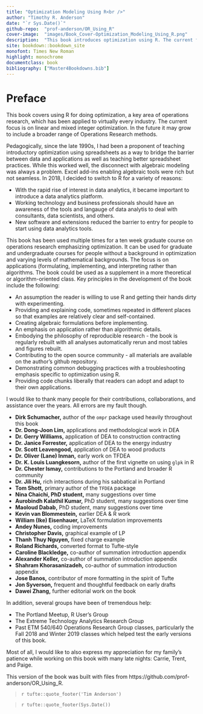 ```yaml
---
title: "Optimization Modeling Using R<br />"
author: "Timothy R. Anderson"
date: "`r Sys.Date()`"
github-repo:  "prof-anderson/OR_Using_R"
cover-image:  "images/Book_Cover-Optimization_Modeling_Using_R.png"
description:  "This book introduces optimization using R. The current focus is on linear and mixed integer programming but may expand in the future.  It does not presume R fluency and teaches some R along the way but does not aim to fully teach R."  
site: bookdown::bookdown_site
monofont: Times New Roman
highlight: monochrome
documentclass: book
bibliography: ["Master4Bookdowns.bib"]
---
```

# Preface {-}

This book covers using R for doing optimization, a key area of operations research, which has been applied to virtually every industry. The current focus is on linear and mixed integer optimization. In the future it may grow to include a broader range of Operations Research methods. \vspace{12pt}

Pedagogically, since the late 1990s, I had been a proponent of teaching introductory optimization using spreadsheets as a way to bridge the barrier between data and applications as well as teaching better spreadsheet practices.  While this worked well, the disconnect with algebraic modeling was always a problem.  Excel add-ins enabling algebraic tools were rich but not seamless.  In 2018, I decided to switch to R for a variety of reasons:

* With the rapid rise of interest in data analytics, it became important to introduce a data analytics platform.
* Working technology and business professionals should have an awareness of the tools and langauge of data analytis to deal with consultants, data scientists, and others.
* New software and extensions reduced the barrier to entry for people to start using data analytics tools.

This book has been used multiple times for a ten week graduate course on operations research emphasizing optimization.  It can be used for graduate and undergraduate courses for people without a background in optimization and varying levels of mathematical backgrounds. The focus is on applications (formulating, implementing, and interpreting rather than algorithms.  The book could be used as a supplement in a more theoretical or algorithm-oriented class. Key principles in the development of the book include the following:

* An assumption the reader is willing to use R and getting their hands dirty with experimenting.
* Providing and explaining code, sometimes repeated in different places so that examples are relatively clear and self-contained.
* Creating algebraic formulations before implementing.
* An emphasis on application rather than algorithmic details.
* Embodying the philosophy of reproducible research - the book is regularly rebuilt with all analyses automatically rerun and most tables and figures rebuilt.
* Contributing to the open source community - all materials are available on the author's github repository.
* Demonstrating common debugging practices with a troubleshooting emphasis specific to optimization using R.  
* Providing code chunks liberally that readers can adopt and adapt to their own applications.

\vspace{12pt}

I would like to thank many people for their contributions, collaborations, and assistance over the years. All errors are my fault though.  

* **Dirk Schumacher,** author of the `ompr` package used heavily throughout this book
* **Dr. Dong-Joon Lim,** applications and methodological work in DEA
* **Dr. Gerry Williams,** application of DEA to construction contracting
* **Dr. Janice Forrester,** application of DEA to the energy industry
* **Dr. Scott Leavengood,** application of DEA to wood products
* **Dr. Oliver (Lane) Inman,** early work on TFDEA
* **Dr. K. Louis Luangkesorn,** author of the first vignette on using `glpk` in R
* **Dr. Chester Ismay,** contributions to the Portland and broader R community
* **Dr. Jili Hu,** rich interactions during his sabbatical in Portland
* **Tom Shott,** primary author of the `TFDEA` package
* **Nina Chaichi, PhD student,** many suggestions over time
* **Aurobindh Kalathil Kumar,** PhD student, many suggestions over time
* **Maoloud Dabab,** PhD student, many suggestions over time
* **Kevin van Blommestein,** earlier DEA & R work
* **William (Ike) Eisenhauer,** LaTeX formulation improvements
* **Andey Nunes,** coding improvements
* **Christopher Davis,** graphical example of LP
* **Thanh Thuy Nguyen,** fixed charge example 
* **Roland Richards,** converted format to Tufte-style
* **Caroline Blackledge,** co-author of summation introduction appendix
* **Alexander Keller,** co-author of summation introduction appendix
* **Shahram Khorasanizadeh,** co-author of summation introduction appendix
* **Jose Banos,** contributor of more formatting in the spirit of Tufte
* **Jon Syverson,** frequent and thoughtful feedback on early drafts
* **Dawei Zhang,** further editorial work on the book 

In addition, several groups have been of tremendous help:

* The Portland Meetup, R User's Group 
* The Extreme Technology Analytics Research Group
* Past ETM 540/640 Operations Research Group classes, particularly the Fall 2018 and Winter 2019 classes which helped test the early versions of this book.  

Most of all, I would like to also express my appreciation for my family's patience while working on this book with many late nights:  Carrie, Trent, and Paige.

This version of the book was built with files from https://github.com/prof-anderson/OR_Using_R. 
\vspace{12pt}

> `r tufte::quote_footer('Tim Anderson')`

> `r tufte::quote_footer(Sys.Date())`

